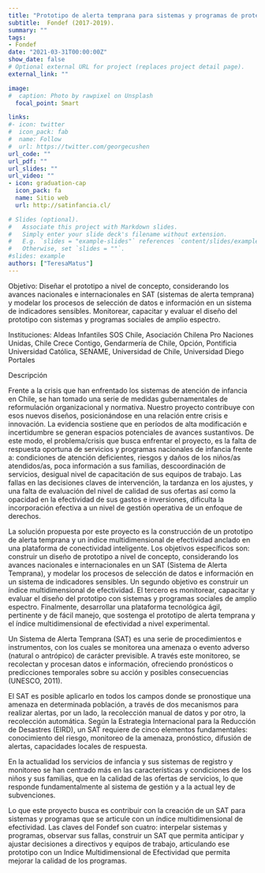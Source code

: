 ```yaml
---
title: "Prototipo de alerta temprana para sistemas y programas de protección a la infancia desde un enfoque de derechos"
subtitle:  Fondef (2017-2019).
summary: ""
tags:
- Fondef
date: "2021-03-31T00:00:00Z"
show_date: false
# Optional external URL for project (replaces project detail page).
external_link: ""

image:
#  caption: Photo by rawpixel on Unsplash
  focal_point: Smart

links:
#- icon: twitter
#  icon_pack: fab
#  name: Follow
#  url: https://twitter.com/georgecushen
url_code: ""
url_pdf: ""
url_slides: ""
url_video: ""
- icon: graduation-cap 
  icon_pack: fa 
  name: Sitio web 
  url: http://satinfancia.cl/

# Slides (optional).
#   Associate this project with Markdown slides.
#   Simply enter your slide deck's filename without extension.
#   E.g. `slides = "example-slides"` references `content/slides/example-slides.md`.
#   Otherwise, set `slides = ""`.
#slides: example
authors: ["TeresaMatus"]
---
```


Objetivo: Diseñar el prototipo a nivel de concepto, considerando los avances nacionales e internacionales en SAT (sistemas de alerta temprana) y modelar los procesos de selección de datos e información en un sistema de indicadores sensibles. Monitorear, capacitar y evaluar el diseño del prototipo con sistemas y programas sociales de amplio espectro.

Instituciones: Aldeas Infantiles SOS Chile, Asociación Chilena Pro Naciones Unidas, Chile Crece Contigo, Gendarmería de Chile, Opción, Pontificia Universidad Católica, SENAME, Universidad de Chile, Universidad Diego Portales

Descripción 

Frente a la crisis que han enfrentado los sistemas de atención de infancia en Chile, se han tomado una serie de medidas gubernamentales de reformulación organizacional y normativa. Nuestro proyecto contribuye con esos nuevos diseños, posicionándose en una relación entre crisis e innovación. La evidencia sostiene que en períodos de alta modificación e incertidumbre se generan espacios potenciales de avances sustantivos. De este modo, el problema/crisis que busca enfrentar el proyecto, es la falta de respuesta oportuna de servicios y programas nacionales de infancia frente a: condiciones de atención deficientes, riesgos y daños de los niños/as atendidos/as, poca información a sus familias, descoordinación de servicios, desigual nivel de capacitación de sus equipos de trabajo. Las fallas en las decisiones claves de intervención, la tardanza en los ajustes, y una falta de evaluación del nivel de calidad de sus ofertas así como la opacidad en la efectividad de sus gastos e inversiones, dificulta la incorporación efectiva a un nivel de gestión operativa de un enfoque de derechos.

La solución propuesta por este proyecto es la construcción de un prototipo de alerta temprana y un índice multidimensional de efectividad anclado en una plataforma de conectividad inteligente. Los objetivos específicos son: construir un diseño de prototipo a nivel de concepto, considerando los avances nacionales e internacionales en un SAT (Sistema de Alerta Temprana), y modelar los procesos de selección de datos e información en un sistema de indicadores sensibles. Un segundo objetivo es construir un índice multidimensional de efectividad.  El tercero es monitorear, capacitar y evaluar el diseño del prototipo con sistemas y programas sociales de amplio espectro. Finalmente, desarrollar una plataforma tecnológica ágil, pertinente y de fácil manejo, que sostenga el prototipo de alerta temprana y el índice multidimensional de efectividad a nivel experimental.

Un Sistema de Alerta Temprana (SAT) es una serie de procedimientos e instrumentos, con los cuales se monitorea una amenaza o evento adverso (natural o antrópico) de carácter previsible. A través este monitoreo, se recolectan y procesan datos e información, ofreciendo pronósticos o predicciones temporales sobre su acción y posibles consecuencias (UNESCO, 2011).

El SAT es posible aplicarlo en todos los campos donde se pronostique una amenaza en determinada población, a través de dos mecanismos para realizar alertas, por un lado, la recolección manual de datos y por otro, la recolección automática. Según la Estrategia Internacional para la Reducción de Desastres (EIRD), un SAT requiere de cinco elementos fundamentales: conocimiento del riesgo, monitoreo de la amenaza, pronóstico, difusión de alertas, capacidades locales de respuesta.

En la actualidad los servicios de infancia y sus sistemas de registro y monitoreo se han centrado más en las características y condiciones de los niños y sus familias, que en la calidad de las ofertas de servicios, lo que responde fundamentalmente al sistema de gestión y a la actual ley de subvenciones.

Lo que este proyecto busca es contribuir con la creación de un SAT para sistemas y programas que se articule con un índice multidimensional de efectividad. Las claves del Fondef son cuatro: interpelar sistemas y programas, observar sus fallas, construir un SAT que permita anticipar y ajustar decisiones a directivos y equipos de trabajo, articulando ese prototipo con un Indice Multidimensional de Efectividad que permita mejorar la calidad de los programas.
